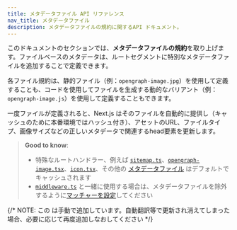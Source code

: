 ```yaml
---
title: メタデータファイル API リファレンス
nav_title: メタデータファイル
description: メタデータファイルの規約に関するAPI ドキュメント。
---
```


このドキュメントのセクションでは、**メタデータファイルの規約**を取り上げます。ファイルベースのメタデータは、ルートセグメントに特別なメタデータファイルを追加することで定義できます。

各ファイル規約は、静的ファイル（例：`opengraph-image.jpg`）を使用して定義することも、コードを使用してファイルを生成する動的なバリアント（例：`opengraph-image.js`）を使用して定義することもできます。

一度ファイルが定義されると、Next.js はそのファイルを自動的に提供し（キャッシュのために本番環境ではハッシュ付き）、アセットのURL、ファイルタイプ、画像サイズなどの正しいメタデータで関連するhead要素を更新します。

> **Good to know**:
>
> - 特殊なルートハンドラー、例えば [`sitemap.ts`](/docs/app/api-reference/file-conventions/metadata/sitemap)、[`opengraph-image.tsx`](/docs/app/api-reference/file-conventions/metadata/opengraph-image)、[`icon.tsx`](/docs/app/api-reference/file-conventions/metadata/app-icons)、その他の [メタデータファイル](/docs/app/api-reference/file-conventions/metadata) はデフォルトでキャッシュされます
> - [`middleware.ts`](/docs/app/api-reference/file-conventions/middleware) と一緒に使用する場合は、メタデータファイルを除外するように[マッチャーを設定](/docs/app/building-your-application/routing/middleware#matcher)してください

{/* NOTE: この <DocCardList /> は手動で追加しています。自動翻訳等で更新され消えてしまった場合、必要に応じて再度追加しなおしてください */}

<DocCardList />
